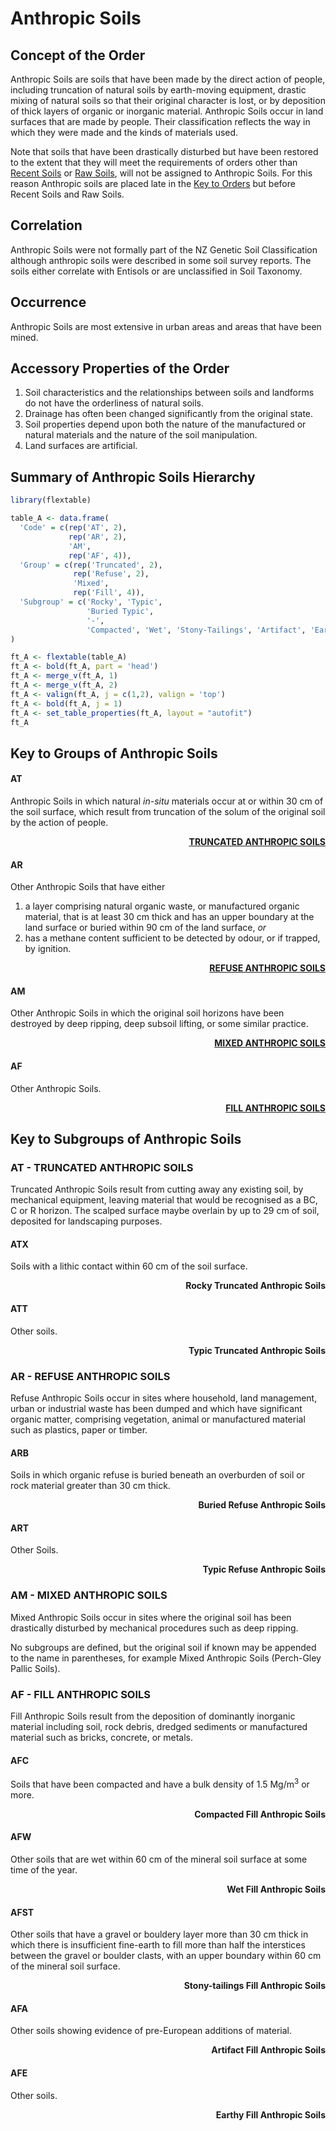 # Anthropic Soils {-#ord-A}

## Concept of the Order {-#con-A}

Anthropic Soils are soils that have been made by the direct action of people, including truncation of natural soils by earth-moving equipment, drastic mixing of natural soils so that their original character is lost, or by deposition of thick layers of organic or inorganic material. Anthropic Soils occur in land surfaces that are made by people. Their classification reflects the way in which they were made and the kinds of materials used.

Note that soils that have been drastically disturbed but have been restored to the extent that they will meet the requirements of orders other than [Recent Soils](#R) or [Raw Soils](#W), will not be assigned to Anthropic Soils. For this reason Anthropic soils are placed late in the [Key to Orders](#key) but before Recent Soils and Raw Soils.


## Correlation {-#cor-A}

Anthropic Soils were not formally part of the NZ Genetic Soil Classification although anthropic soils were described in some soil survey reports. The soils either correlate with Entisols or are unclassified in Soil Taxonomy.

## Occurrence {-#occ-A}

Anthropic Soils are most extensive in urban areas and areas that have been mined.

## Accessory Properties of the Order {-#acc-A}

1.  Soil characteristics and the relationships between soils and landforms do not have the orderliness of natural soils.
2.  Drainage has often been changed significantly from the original state.
3.  Soil properties depend upon both the nature of the manufactured or natural materials and the nature of the soil manipulation.
4.  Land surfaces are artificial.

## Summary of Anthropic Soils Hierarchy {-#sum-A}

```r
library(flextable)

table_A <- data.frame(
  'Code' = c(rep('AT', 2),
             rep('AR', 2),
             'AM',
             rep('AF', 4)),
  'Group' = c(rep('Truncated', 2),
              rep('Refuse', 2),
              'Mixed',
              rep('Fill', 4)),
  'Subgroup' = c('Rocky', 'Typic',
                 'Buried Typic',
                 '-',
                 'Compacted', 'Wet', 'Stony-Tailings', 'Artifact', 'Earthy')
) 

ft_A <- flextable(table_A)
ft_A <- bold(ft_A, part = 'head')
ft_A <- merge_v(ft_A, 1)
ft_A <- merge_v(ft_A, 2)
ft_A <- valign(ft_A, j = c(1,2), valign = 'top')
ft_A <- bold(ft_A, j = 1)
ft_A <- set_table_properties(ft_A, layout = "autofit")
ft_A
```

## Key to Groups of Anthropic Soils {-#grp-A}

#### __AT__ {-#key-AT}

Anthropic Soils in which natural _in-situ_ materials occur at or within 30 cm of the soil surface, which result from truncation of the solum of the original soil by the action of people.

<div style="text-align: right"> [__TRUNCATED ANTHROPIC SOILS__](#AT) </div>

#### __AR__ {-#key-AR}

Other Anthropic Soils that have either

1.  a layer comprising natural organic waste, or manufactured organic material, that is at least 30 cm thick and has an upper boundary at the land surface or buried within 90 cm of the land surface, _or_
2.  has a methane content sufficient to be detected by odour, or if trapped, by ignition.

<div style="text-align: right"> [__REFUSE ANTHROPIC SOILS__](#AR) </div>

#### __AM__ {-#key-AM}

Other Anthropic Soils in which the original soil horizons have been destroyed by deep ripping, deep subsoil lifting, or some similar practice.

<div style="text-align: right"> [__MIXED ANTHROPIC SOILS__](#AM) </div>

#### __AF__ {-#key-AF}

Other Anthropic Soils.

<div style="text-align: right"> [__FILL ANTHROPIC SOILS__](#AF) </div>

## Key to Subgroups of Anthropic Soils {-#sub-A}

### __AT__ - TRUNCATED ANTHROPIC SOILS {-#AT}

Truncated Anthropic Soils result from cutting away any existing soil, by mechanical equipment, leaving material that would be recognised as a BC, C or R horizon. The scalped surface maybe overlain by up to 29 cm of soil, deposited for landscaping purposes.

#### __ATX__ {-#key-ATX}

Soils with a lithic contact within 60 cm of the soil surface.

<div style="text-align: right"> __Rocky Truncated Anthropic Soils__ </div>

#### __ATT__ {-#key-ATT}

Other soils.

<div style="text-align: right"> __Typic Truncated Anthropic Soils__ </div>

### __AR__ - REFUSE ANTHROPIC SOILS {-#AR}

Refuse Anthropic Soils occur in sites where household, land management, urban or industrial waste has been dumped and which have significant organic matter, comprising vegetation, animal or manufactured material such as plastics, paper or timber.

#### __ARB__ {-#key-ARB}

Soils in which organic refuse is buried beneath an overburden of soil or rock material greater than 30 cm thick.

<div style="text-align: right"> __Buried Refuse Anthropic Soils__ </div>

#### __ART__ {-#key-ART}

Other Soils.

<div style="text-align: right"> __Typic Refuse Anthropic Soils__ </div>

### __AM__ - MIXED ANTHROPIC SOILS {-#AM}

Mixed Anthropic Soils occur in sites where the original soil has been drastically disturbed by mechanical procedures such as deep ripping.

No subgroups are defined, but the original soil if known may be appended to the name in parentheses, for example Mixed Anthropic Soils (Perch-Gley Pallic Soils).

### __AF__ - FILL ANTHROPIC SOILS {-#AF}

Fill Anthropic Soils result from the deposition of dominantly inorganic material including soil, rock debris, dredged sediments or manufactured material such as bricks, concrete, or metals.

#### __AFC__ {-#key-AFC}

Soils that have been compacted and have a bulk density of 1.5 Mg/m^3^ or more.

<div style="text-align: right"> __Compacted Fill Anthropic Soils__ </div>

#### __AFW__ {-#key-FWT}

Other soils that are wet within 60 cm of the mineral soil surface at some time of the year.

<div style="text-align: right"> __Wet Fill Anthropic Soils__ </div>

#### __AFST__ {-#key-AFST}

Other soils that have a gravel or bouldery layer more than 30 cm thick in which there is insufficient fine-earth to fill more than half the interstices between the gravel or boulder clasts, with an upper boundary within 60 cm of the mineral soil surface.

<div style="text-align: right"> __Stony-tailings Fill Anthropic Soils__ </div>

#### __AFA__ {-#key-AFA}

Other soils showing evidence of pre-European additions of material.

<div style="text-align: right"> __Artifact Fill Anthropic Soils__ </div>

#### __AFE__ {-#key-AFE}

Other soils.

<div style="text-align: right"> __Earthy Fill Anthropic Soils__ </div>
